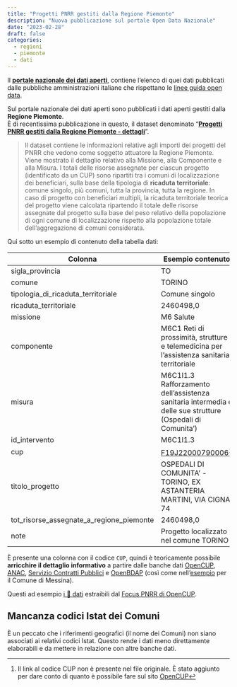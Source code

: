 ```yaml
---
title: "Progetti PNRR gestiti dalla Regione Piemonte"
description: "Nuova pubblicazione sul portale Open Data Nazionale"
date: "2023-02-28"
draft: false
categories:
  - regioni
  - piemonte
  - dati
---
```


::: {.callout-note}
Il [**portale nazionale dei dati aperti**](https://dati.gov.it/), contiene l'elenco di quei dati pubblicati dalle pubbliche amministrazioni italiane che rispettano le [linee guida open data](https://docs.italia.it/AgID/documenti-in-consultazione/lg-opendata-docs/it/bozza/index.html).
:::

Sul portale nazionale dei dati aperti sono pubblicati i dati aperti gestiti dalla **Regione Piemonte**.<br>
È di recentissima pubblicazione in questo, il dataset denominato "[**Progetti PNRR gestiti dalla Regione Piemonte - dettagli**](https://dati.gov.it/view-dataset/dataset?id=5506399a-c01b-4bc5-a3ec-ed25a90539d9)".

> Il dataset contiene le informazioni relative agli importi dei progetti del PNRR che vedono come soggetto attuatore la Regione Piemonte. Viene mostrato il dettaglio relativo alla Missione, alla Componente e alla Misura. I totali delle risorse assegnate per ciascun progetto (identificato da un CUP) sono ripartiti tra i comuni di localizzazione dei beneficiari, sulla base della tipologia di **ricaduta territoriale**: comune singolo, più comuni, tutta la provincia, tutta la regione. In caso di progetto con beneficiari multipli, la ricaduta territoriale teorica del progetto viene calcolata ripartendo il totale delle risorse assegnate dal progetto sulla base del peso relativo della popolazione di ogni comune di localizzazione rispetto alla popolazione totale dell'aggregazione di comuni considerata.

Qui sotto un esempio di contenuto della tabella dati:

| Colonna | Esempio contenuto |
| --- | --- |
| sigla_provincia | TO |
| comune | TORINO |
| tipologia_di_ricaduta_territoriale | Comune singolo |
| ricaduta_territoriale | 2460498,0 |
| missione | M6 Salute |
| componente | M6C1 Reti di prossimità, strutture e telemedicina per l'assistenza sanitaria territoriale |
| misura | M6C1I1.3 Rafforzamento dell'assistenza sanitaria intermedia e delle sue strutture (Ospedali di Comunita') |
| id_intervento | M6C1I1.3 |
| cup | [F19J22000790006](https://opencup.gov.it/portale/progetto/-/cup/F19J22000790006/)^[Il link al codice CUP non è presente nel file originale. È stato aggiunto per dare conto di quanto è possibile fare sul sito [OpenCUP](../../fonti/opencup/index.qmd#la-pagina-web-di-un-cup)] |
| titolo_progetto | OSPEDALI DI COMUNITA' - TORINO, EX ASTANTERIA MARTINI, VIA CIGNA 74 |
| tot_risorse_assegnate_a_regione_piemonte | 2460498,0 |
| note | Progetto localizzato nel comune TORINO |

È presente una colonna con il codice `CUP`, quindi è teoricamente possibile **arricchire il dettaglio informativo** a partire dalle banche dati [OpenCUP](../../fonti/opencup/), [ANAC](../../fonti/anac/), [Servizio Contratti Pubblici](../../fonti/scp/) e [OpenBDAP](../../fonti/openbdap/) (così come nell'[esempio](../../guide/procedura-esempio.qmd) per il Comune di Messina).

Questi ad esempio [i 🧮 dati](regpie-Coordfondi_pnrr_opendata_23951-focus-open_cup.csv) estraibili dal [Focus PNRR di OpenCUP](../../fonti/opencup/focus-pnrr.qmd).



::: {.callout-warning}

## Mancanza codici Istat dei Comuni

È un peccato che i riferimenti geografici (il nome dei Comuni) non siano associati ai relativi codici Istat. Questo rende i dati meno direttamente elaborabili e da mettere in relazione con altre banche dati.
:::
